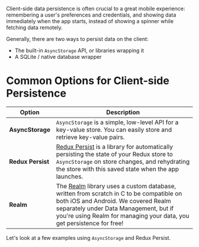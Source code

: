 

Client-side data persistence is often crucial to a great mobile experience: remembering a user's preferences and credentials, and showing data immediately when the app starts, instead of showing a spinner while fetching data remotely.

Generally, there are two ways to persist data on the client:

- The built-in `AsyncStorage` API, or libraries wrapping it
- A SQLite / native database wrapper

# Common Options for Client-side Persistence

| Option            | Description                                                                                                                                                                                                                                                                                    |
| ----------------- | ---------------------------------------------------------------------------------------------------------------------------------------------------------------------------------------------------------------------------------------------------------------------------------------------- |
| **AsyncStorage**  | `AsyncStorage` is a simple, low-level API for a key-value store. You can easily store and retrieve key-value pairs.                                                                                                                                                                            |
| **Redux Persist** | [Redux Persist](https://github.com/rt2zz/redux-persist) is a library for automatically persisting the state of your Redux store to `AsyncStorage` on store changes, and rehydrating the store with this saved state when the app launches.                                                     |
| **Realm**         | The [Realm](https://realm.io/docs/react-native/latest/) library uses a custom database, written from scratch in C to be compatible on both iOS and Android. We covered Realm separately under Data Management, but if you're using Realm for managing your data, you get persistence for free! |

Let's look at a few examples using `AsyncStorage` and Redux Persist.
